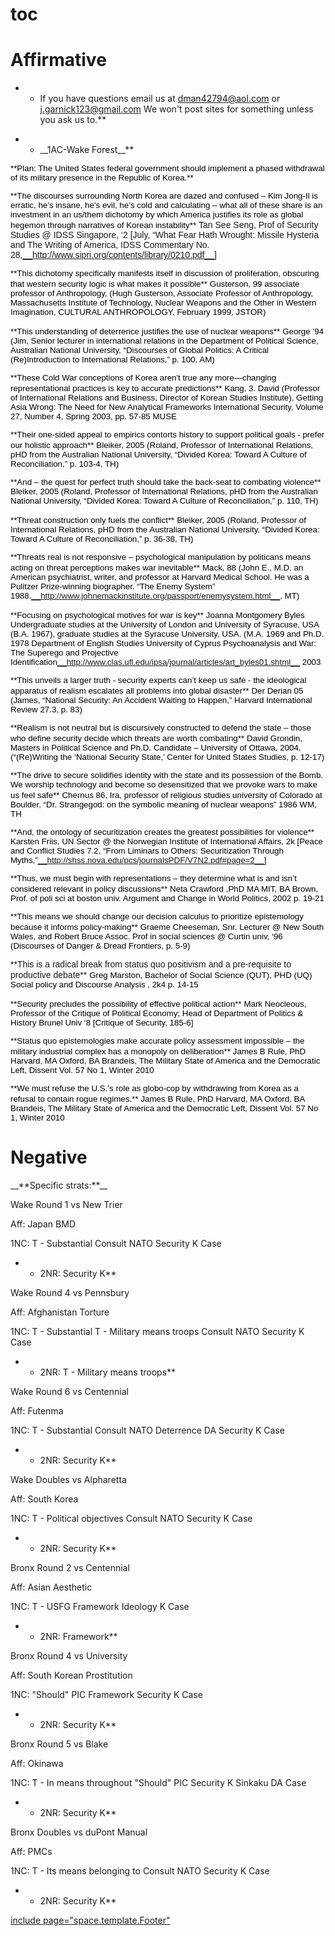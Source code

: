 =[[toc]]= 
=Affirmative= 
**If you have questions email us at [[mailto:dman42794@aol.com|dman42794@aol.com]] or [[mailto:j.garnick123@gmail.com|j.garnick123@gmail.com]] We won't post sites for something unless you ask us to.**

**__1AC-Wake Forest__**

<span style="color: black; font-family: Arial; font-size: 10pt;">**Plan: The United States federal government should implement a phased withdrawal of its military presence in the Republic of Korea.**</span>


<span style="color: black; font-family: Arial; font-size: 10pt;">**The discourses surrounding North Korea are dazed and confused – Kim Jong-Il is erratic, he’s insane, he’s evil, he’s cold and calculating – what all of these share is an investment in an us/them dichotomy by which America justifies its role as global hegemon through narratives of Korean instability**</span>
<span style="font-family: Arial;">Tan See Seng, Prof of Security Studies @ IDSS Singapore, ‘2 [July, “What Fear Hath Wrought: Missile Hysteria and The Writing of America, IDSS Commentary No. 28,<span style="color: blue;">[[http://www.sipri.org/contents/library/0210.pdf|__http://www.sipri.org/contents/library/0210.pdf__]]</span>]</span>


<span style="color: black; font-family: Arial; font-size: 10pt;">**This dichotomy specifically manifests itself in discussion of proliferation, obscuring that western security logic is what makes it possible**</span>
<span style="color: black; font-family: Arial; font-size: 10pt;"> Gusterson, 99 associate professor of Anthropology, (Hugh Gusterson, Associate Professor of Anthropology, Massachusetts Institute of Technology, Nuclear Weapons and the Other in Western Imagination, CULTURAL ANTHROPOLOGY, February 1999, JSTOR)</span>


<span style="color: black; font-family: Arial; font-size: 10pt;">**This understanding of deterrence justifies the use of nuclear weapons**</span>
<span style="color: black; font-family: Arial; font-size: 10pt;"> George ’94 (Jim, Senior lecturer in international relations in the Department of Political Science, Australian National University, “Discourses of Global Politics: A Critical (Re)Introduction to International Relations,” p. 100, AM)</span>


<span style="color: black; font-family: Arial; font-size: 10pt;">**These Cold War conceptions of Korea aren't true any more—changing representational practices is key to accurate predictions**</span>
<span style="color: black; font-family: Arial; font-size: 10pt;"> Kang, 3. David (Professor of International Relations and Business, Director of Korean Studies Institute), Getting Asia Wrong: The Need for New Analytical Frameworks International Security, Volume 27, Number 4, Spring 2003, pp. 57-85 MUSE</span>

<span style="color: black; font-family: Arial; font-size: 10pt;">**Their one-sided appeal to empirics contorts history to support political goals - prefer our holistic approach**</span>
<span style="color: black; font-family: Arial; font-size: 10pt;"> Bleiker, 2005 (Roland, Professor of International Relations, pHD from the Australian National University, “Divided Korea: Toward A Culture of Reconciliation,” p. 103-4, TH)</span>

<span style="color: black; font-family: Arial; font-size: 10pt;">**And – the quest for perfect truth should take the back-seat to combating violence**</span>
<span style="color: black; font-family: Arial; font-size: 10pt;"> Bleiker, 2005 (Roland, Professor of International Relations, pHD from the Australian National University, “Divided Korea: Toward A Culture of Reconciliation,” p. 110, TH)</span>

<span style="color: black; font-family: Arial; font-size: 10pt;">**Threat construction only fuels the conflict**</span>
<span style="color: black; font-family: Arial; font-size: 10pt;"> Bleiker, 2005 (Roland, Professor of International Relations, pHD from the Australian National University, “Divided Korea: Toward A Culture of Reconciliation,” p. 36-38, TH)</span>

<span style="color: black; font-family: Arial; font-size: 10pt;">**Threats real is not responsive – psychological manipulation by politicans means acting on threat perceptions makes war inevitable**</span>
<span style="color: black; font-family: Arial; font-size: 10pt;"> Mack, 88 (John E., M.D. an American psychiatrist, writer, and professor at Harvard Medical School. He was a Pulitzer Prize-winning biographer. “The Enemy System” 1988.<span style="color: blue;">[[http://www.johnemackinstitute.org/passport/enemysystem.html|__http://www.johnemackinstitute.org/passport/enemysystem.html__]]</span>, MT)</span>


<span style="color: black; font-family: Arial; font-size: 10pt;">**Focusing on psychological motives for war is key**</span>
<span style="color: black; font-family: Arial; font-size: 10pt;"> Joanna Montgomery Byles Undergraduate studies at the University of London and University of Syracuse, USA (B.A. 1967), graduate studies at the Syracuse University, USA. (M.A. 1969 and Ph.D. 1978 Department of English Studies University of Cyprus Psychoanalysis and War: The Superego and Projective Identification<span style="color: blue;">[[http://www.clas.ufl.edu/ipsa/journal/articles/art_byles01.shtml|__http://www.clas.ufl.edu/ipsa/journal/articles/art_byles01.shtml__]]</span> 2003</span>

<span style="color: black; font-family: Arial; font-size: 10pt;">**This unveils a larger truth - security experts can’t keep us safe - the ideological apparatus of realism escalates all problems into global disaster**</span>
<span style="color: black; font-family: Arial; font-size: 10pt;"> Der Derian 05 (James, “National Security: An Accident Waiting to Happen,” Harvard International Review 27.3, p. 83)</span>

<span style="color: black; font-family: Arial; font-size: 10pt;">**Realism is not neutral but is discursively constructed to defend the state – those who define security decide which threats are worth combating**</span>
<span style="color: black; font-family: Arial; font-size: 10pt;"> David Grondin, Masters in Political Science and Ph.D. Candidate – University of Ottawa, 2004, (“(Re)Writing the ‘National Security State,’ Center for United States Studies, p. 12-17) </span>

<span style="color: black; font-family: Arial; font-size: 10pt;">**The drive to secure solidifies identity with the state and its possession of the Bomb. We worship technology and become so desensitized that we provoke wars to make us feel safe**</span>
<span style="color: black; font-family: Arial; font-size: 10pt;"> Chernus 86, Ira, professor of religious studies university of Colorado at Boulder, “Dr. Strangegod: on the symbolic meaning of nuclear weapons” 1986 WM, TH</span>

<span style="color: black; font-family: Arial; font-size: 10pt;">**And, the ontology of securitization creates the greatest possibilities for violence**</span>
<span style="color: black; font-family: Arial; font-size: 10pt;"> Karsten Friis, UN Sector @ the Norwegian Institute of International Affairs, 2k [Peace and Conflict Studies 7.2, “From Liminars to Others: Securitization Through Myths,”<span style="color: blue;">[[http://shss.nova.edu/pcs/journalsPDF/V7N2.pdf#page=2|__http://shss.nova.edu/pcs/journalsPDF/V7N2.pdf#page=2__]]</span>]</span>


<span style="color: black; font-family: Arial; font-size: 10pt;">**Thus, we must begin with representations – they determine what is and isn’t considered relevant in policy discussions**</span>
<span style="color: black; font-family: Arial; font-size: 10pt;"> Neta Crawford ,PhD MA MIT, BA Brown, Prof. of poli sci at boston univ. Argument and Change in World Politics, 2002 p. 19-21</span>

<span style="color: black; font-family: Arial; font-size: 10pt;">**This means we should change our decision calculus to prioritize epistemology because it informs policy-making**</span>
<span style="color: black; font-family: Arial; font-size: 10pt;"> Graeme Cheeseman, Snr. Lecturer @ New South Wales, and Robert Bruce Assoc. Prof in social sciences @ Curtin univ, ‘96 (Discourses of Danger & Dread Frontiers, p. 5-9)</span>

<span style="font-family: Arial;">**This is a radical break from status quo positivism and a pre-requisite to productive debate**</span>
<span style="color: black; font-family: Arial; font-size: 10pt;"> Greg Marston, Bachelor of Social Science (QUT), PHD (UQ) Social policy and Discourse Analysis , 2k4 p. 14-15</span>

<span style="color: black; font-family: Arial; font-size: 10pt;">**Security precludes the possibility of effective political action**</span>
<span style="color: black; font-family: Arial; font-size: 10pt;"> Mark Neocleous, Professor of the Critique of Political Economy; Head of Department of Politics & History Brunel Univ ‘8 [Critique of Security, 185-6]</span>


<span style="color: black; font-family: Arial; font-size: 10pt;">**Status quo epistemologies make accurate policy assessment impossible – the military industrial complex has a monopoly on deliberation**</span>
<span style="color: black; font-family: Arial; font-size: 10pt;"> James B Rule, PhD Harvard, MA Oxford, BA Brandeis, The Military State of America and the Democratic Left, Dissent Vol. 57 No 1, Winter 2010</span>



<span style="color: black; font-family: Arial; font-size: 10pt;"> **We must refuse the U.S.’s role as globo-cop by withdrawing from Korea as a refusal to contain rogue regimes.**</span>
<span style="color: black; font-family: Arial; font-size: 10pt;"> James B Rule, PhD Harvard, MA Oxford, BA Brandeis, The Military State of America and the Democratic Left, Dissent Vol. 57 No 1, Winter 2010</span>



=Negative= 

__**Specific strats:**__

Wake Round 1 vs New Trier

Aff: Japan BMD

1NC:
T - Substantial
Consult NATO
Security K
Case

**2NR: Security K**

Wake Round 4 vs Pennsbury

Aff: Afghanistan Torture

1NC:
T - Substantial
T - Military means troops
Consult NATO
Security K
Case

**2NR: T - Military means troops**

Wake Round 6 vs Centennial

Aff: Futenma

1NC:
T - Substantial
Consult NATO
Deterrence DA
Security K
Case

**2NR: Security K**

Wake Doubles vs Alpharetta

Aff: South Korea

1NC:
T - Political objectives
Consult NATO
Security K
Case

**2NR: Security K**

Bronx Round 2 vs Centennial

Aff: Asian Aesthetic

1NC:
T - USFG
Framework
Ideology K
Case

**2NR: Framework**

Bronx Round 4 vs University

Aff: South Korean Prostitution

1NC:
"Should" PIC
Framework
Security K
Case

**2NR: Security K**

Bronx Round 5 vs Blake

Aff: Okinawa

1NC:
T - In means throughout
"Should" PIC
Security K
Sinkaku DA
Case

**2NR: Security K**

Bronx Doubles vs duPont Manual

Aff: PMCs

1NC:
T - Its means belonging to
Consult NATO
Security K
Case

**2NR: Security K**
[[include page="space.template.Footer"]]